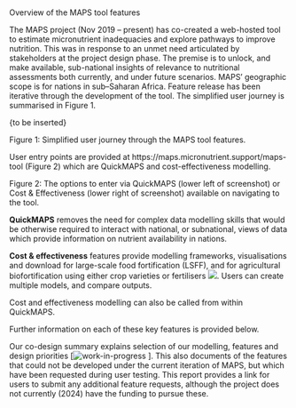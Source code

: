 # 
Overview of the MAPS tool features 

The MAPS project (Nov 2019 -- present) has co-created a web-hosted tool to estimate micronutrient inadequacies and explore pathways to improve nutrition. This was in response to an unmet need articulated by stakeholders at the project design phase. The premise is to unlock, and make available, sub-national insights of relevance to nutritional assessments both currently, and under future scenarios. MAPS' geographic scope is for nations in sub--Saharan Africa. Feature release has been iterative through the development of the tool. The simplified user journey is summarised in Figure 1.

{to be inserted}

Figure 1: Simplified user journey through the MAPS tool features.

User entry points are provided at https://maps.micronutrient.support/maps-tool (Figure 2) which are QuickMAPS and cost-effectiveness modelling.

Figure 2: The options to enter via QuickMAPS (lower left of screenshot) or Cost & Effectiveness (lower right of screenshot) available on navigating to the tool.

**QuickMAPS** removes the need for complex data modelling skills that would be otherwise required to interact with national, or subnational, views of data which provide information on nutrient availability in nations.

**Cost & effectiveness** features provide modelling frameworks, visualisations and download for large-scale food fortification (LSFF), and for agricultural biofortification using either crop varieties or fertilisers ![](images/WiP_purplespanner.svg). Users can create multiple models, and compare outputs.

Cost and effectiveness modelling can also be called from within QuickMAPS.

Further information on each of these key features is provided below.

Our co-design summary explains selection of our modelling, features and design priorities \[![work-in-progress](images/WiP_purplespanner.svg) \]. This also documents of the features that could not be developed under the current iteration of MAPS, but which have been requested during user testing. This report provides a link for users to submit any additional feature requests, although the project does not currently (2024) have the funding to pursue these.

